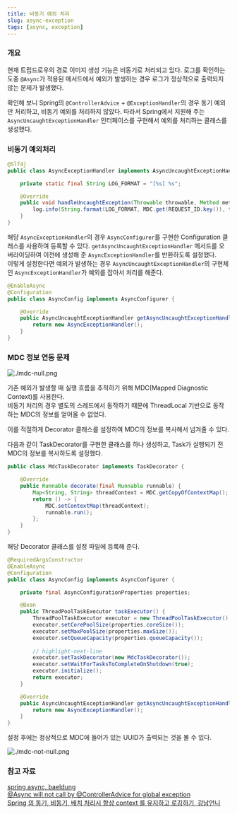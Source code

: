 ```yaml
---
title: 비동기 예외 처리
slug: async-exception
tags: [async, exception]
---
```


### 개요

현재 트립드로우의 경로 이미지 생성 기능은 비동기로 처리되고 있다. 로그를 확인하는 도중 `@Async`가 적용된 메서드에서 예외가 발생하는 경우 로그가 정상적으로 출력되지 않는 문제가 발생했다.  

확인해 보니 Spring의 `@ControllerAdvice` + `@ExceptionHandler`의 경우 동기 예외만 처리하고, 비동기 예외를 처리하지 않았다. 따라서 Spring에서 지원해 주는 `AsyncUncaughtExceptionHandler` 인터페이스를 구현해서 예외를 처리하는 클래스를 생성했다.  

### 비동기 예외처리

```java title=AsyncExceptionHandler
@Slf4j
public class AsyncExceptionHandler implements AsyncUncaughtExceptionHandler {

    private static final String LOG_FORMAT = "[%s] %s";

    @Override
    public void handleUncaughtException(Throwable throwable, Method method, Object... obj) {
        log.info(String.format(LOG_FORMAT, MDC.get(REQUEST_ID.key()), throwable.getMessage()), throwable);
    }
}
```

해당 `AsyncExceptionHandler`의 경우 `AsyncConfigurer`를 구현한 Configuration 클래스를 사용하여 등록할 수 있다. `getAsyncUncaughtExceptionHandler` 메서드를 오버라이딩하여 이전에 생성해 준 `AsyncExceptionHandler`를 반환하도록 설정했다.  
이렇게 설정한다면 예외가 발생하는 경우 `AsyncUncaughtExceptionHandler`의 구현체인 `AsyncExceptionHandler`가 예외를 잡아서 처리를 해준다.  

```java title=AsyncConfig
@EnableAsync
@Configuration
public class AsyncConfig implements AsyncConfigurer {

    @Override
    public AsyncUncaughtExceptionHandler getAsyncUncaughtExceptionHandler() {
        return new AsyncExceptionHandler();
    }
}
```

### MDC 정보 연동 문제

![./mdc-null.png](./mdc-null.png)

기존 예외가 발생할 때 실행 흐름을 추적하기 위해 MDC(Mapped Diagnostic Context)를 사용한다.  
비동기 처리의 경우 별도의 스레드에서 동작하기 때문에 ThreadLocal 기반으로 동작하는 MDC의 정보를 얻어올 수 없었다.  

이를 적절하게 Decorator 클래스를 설정하여 MDC의 정보를 복사해서 넘겨줄 수 있다.  

다음과 같이 TaskDecorator를 구현한 클래스를 하나 생성하고, Task가 실행되기 전 MDC의 정보를 복사하도록 설정했다.  

```java title=MdcTaskDecorator
public class MdcTaskDecorator implements TaskDecorator {

    @Override
    public Runnable decorate(final Runnable runnable) {
        Map<String, String> threadContext = MDC.getCopyOfContextMap();
        return () -> {
            MDC.setContextMap(threadContext);
            runnable.run();
        };
    }
}
```

해당 Decorator 클래스를 설정 파일에 등록해 준다.

```java title=AsyncConfig
@RequiredArgsConstructor
@EnableAsync
@Configuration
public class AsyncConfig implements AsyncConfigurer {

    private final AsyncConfigurationProperties properties;

    @Bean
    public ThreadPoolTaskExecutor taskExecutor() {
        ThreadPoolTaskExecutor executor = new ThreadPoolTaskExecutor();
        executor.setCorePoolSize(properties.coreSize());
        executor.setMaxPoolSize(properties.maxSize());
        executor.setQueueCapacity(properties.queueCapacity());
        
        // highlight-next-line
        executor.setTaskDecorator(new MdcTaskDecorator());
        executor.setWaitForTasksToCompleteOnShutdown(true);
        executor.initialize();
        return executor;
    }

    @Override
    public AsyncUncaughtExceptionHandler getAsyncUncaughtExceptionHandler() {
        return new AsyncExceptionHandler();
    }
}
```

설정 후에는 정상적으로 MDC에 들어가 있는 UUID가 출력되는 것을 볼 수 있다.

![./mdc-not-null.png](./mdc-not-null.png)


### 참고 자료

[spring async, baeldung](https://www.baeldung.com/spring-async)  
[@Async will not call by @ControllerAdvice for global exception](https://stackoverflow.com/questions/61885358/async-will-not-call-by-controlleradvice-for-global-exception)  
[Spring 의 동기, 비동기, 배치 처리시 항상 context 를 유지하고 로깅하기, 강남언니](https://blog.gangnamunni.com/post/mdc-context-task-decorator/)  